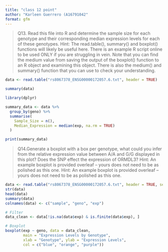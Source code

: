 ```yaml
---
title: "class 12 point"
author: "Karleen Guerrero (A16791042"
format: gfm
---
```


> Q13. Read this file into R and determine the sample size for each genotype and their
corresponding median expression levels for each of these genotypes. Hint: The read.table(),
summary() and boxplot() functions will likely be useful here. There is an example R script
online to be used ONLY if you are struggling in vein. Note that you can find the medium value
from saving the output of the boxplot() function to an R object and examining this object.
There is also the medium() and summary() function that you can use to check your
understanding.


```r
data <- read.table("rs8067378_ENSG00000172057.6.txt", header = TRUE)

summary(data)

library(dplyr)

summary_data <- data %>%
  group_by(geno) %>%
  summarise(
    Sample_Size = n(),
    Median_Expression = median(exp, na.rm = TRUE)
  )

print(summary_data)

```



> Q14.Generate a boxplot with a box per genotype, what could you infer from the relative
expression value between A/A and G/G displayed in this plot? Does the SNP effect the
expression of ORMDL3? Hint: An example boxplot is provided overleaf – yours does not need
to be as polished as this one. Hint: An example boxplot is provided overleaf – yours does not need
to be as polished as this one.


```r
data <- read.table("rs8067378_ENSG00000172057.6.txt", header = TRUE, sep = " ", na.strings = c("", "NA"))
str(data)
head(data)
summary(data)
colnames(data) <- c("sample", "geno", "exp")

# Filter 
data_clean <- data[!is.na(data$exp) & is.finite(data$exp), ]

# Boxplot 
boxplot(exp ~ geno, data = data_clean,
        main = "Expression Levels by Genotype",
        xlab = "Genotype", ylab = "Expression Levels",
        col = c("blue", "orange", "purple"))
```
